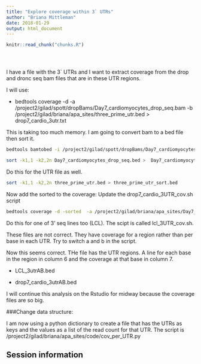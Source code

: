 ```yaml
---
title: "Explore coverage within 3` UTRs"
author: "Briana Mittleman"
date: 2018-01-29
output: html_document
---
```


<!-- The file analysis/chunks.R contains chunks that define default settings
shared across the workflowr files. -->
```r
knitr::read_chunk("chunks.R")
```

<!-- Update knitr chunk options -->
```r
```

<!-- Insert the date the file was last updated -->
```r
```

<!-- Insert the code version (Git commit SHA1) if Git repository exists and R
 package git2r is installed -->
```r
```

<!-- Add your analysis here -->
I have a file with the 3` UTRs and I want to extract coverage from the drop and dronc seq bam files that are in these UTR regions.

I will use:  


- bedtools coverage -d -a /project2/gilad/spott/dropBams/Day7_cardiomyocytes_drop_seq.bam -b /project2/gilad/briana/apa_sites/three_prime_utr.bed > drop7_cardio_3utr.txt


This is taking too much memory. I am going to convert bam to a bed file then sort it.  
 
```bash
bedtools bamtobed -i /project2/gilad/spott/dropBams/Day7_cardiomyocytes_drop_seq.bam > Day7_cardiomyocytes_drop_seq.bed  

sort -k1,1 -k2,2n Day7_cardiomyocytes_drop_seq.bed >  Day7_cardiomyocytes_drop_seq_sort.bed 
```



Do this for the UTR file as well.  

```bash
sort -k1,1 -k2,2n three_prime_utr.bed > three_prime_utr_sort.bed  
```


Now add the sorted to the coverage:  Update the drop7_cardio_3UTR_cov.sh script  


```bash
bedtools coverage -d -sorted  -a /project2/gilad/briana/apa_sites/Day7_cardiomyocytes_drop_seq_sort.bed  -b /project2/gilad/briana/apa_sites/three_prime_utr_sort.bed > drop7_cardio_3utr.txt
```

Do this for one of 3' seq lines too (LCL). The scipt is called lcl_3UTR_cov.sh.  


These files are not correct. They have coverage for a region rather than per base in each UTR. Try to switch a and b in the script. 

Now this seems correct. THe file has the UTR regions. A line for each base in the region in column 6 and the coverage at that base in column 7.  

* LCL_3utrAB.bed  

* drop7_cardio_3utrAB.bed  

I will continue this analysis on the Rstudio for midway because the coverage files are so big.  

###Change data structure: 

I am now using a python dictionary to create a file that has the UTRs as keys and the values as a list of the read count for that UTR. The script is /project2/gilad/briana/apa_sites/code/cov_per_UTR.py  






## Session information

<!-- Insert the session information into the document -->
```r
```
